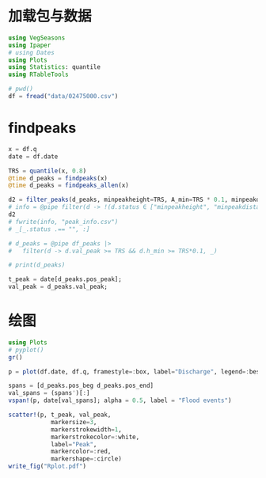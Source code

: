 # 加载包与数据
```julia
using VegSeasons
using Ipaper
# using Dates
using Plots
using Statistics: quantile
using RTableTools

# pwd()
df = fread("data/02475000.csv")
```

# findpeaks

```julia
x = df.q
date = df.date

TRS = quantile(x, 0.8)
@time d_peaks = findpeaks(x)
@time d_peaks = findpeaks_allen(x)

d2 = filter_peaks(d_peaks, minpeakheight=TRS, A_min=TRS * 0.1, minpeakdistance=3)
# info = @pipe filter(d -> !(d.status ∈ ["minpeakheight", "minpeakdistance"][1:1]), d2) 
d2
# fwrite(info, "peak_info.csv")
# _[_.status .== "", :]

# d_peaks = @pipe df_peaks |> 
#   filter(d -> d.val_peak >= TRS && d.h_min >= TRS*0.1, _)

# print(d_peaks)

t_peak = date[d_peaks.pos_peak];
val_peak = d_peaks.val_peak;
```


# 绘图

```julia
using Plots
# pyplot()
gr()

p = plot(df.date, df.q, framestyle=:box, label="Discharge", legend=:best)

spans = [d_peaks.pos_beg d_peaks.pos_end]
val_spans = (spans')[:]
vspan!(p, date[val_spans]; alpha = 0.5, label = "Flood events")

scatter!(p, t_peak, val_peak,
            markersize=3,
            markerstrokewidth=1,
            markerstrokecolor=:white,
            label="Peak",
            markercolor=:red,
            markershape=:circle)
write_fig("Rplot.pdf")
```
